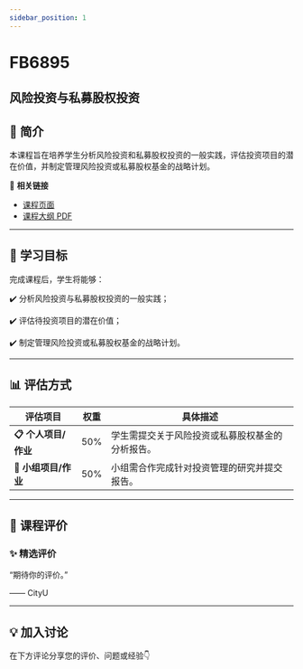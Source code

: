 ```yaml
---
sidebar_position: 1
---
```


# FB6895
## 风险投资与私募股权投资

## **📘 简介**
本课程旨在培养学生分析风险投资和私募股权投资的一般实践，评估投资项目的潜在价值，并制定管理风险投资或私募股权基金的战略计划。

🔗 **相关链接**
- [课程页面](https://www.cityu.edu.hk/catalogue/pg/202425/course/FB6895.htm)
- [课程大纲 PDF](https://www.cityu.edu.hk/catalogue/pg/202425/course/FB6895.pdf)

---

## **🎯 学习目标**

完成课程后，学生将能够：


✔️ 分析风险投资与私募股权投资的一般实践；

✔️ 评估待投资项目的潜在价值；

✔️ 制定管理风险投资或私募股权基金的战略计划。

---

## **📊 评估方式**

| **评估项目**             | **权重** | **具体描述**                                                                                     |
|-------------------------|---------|-----------------------------------------------------------------------------------------------|
| **📋 个人项目/作业**      | 50%     | 学生需提交关于风险投资或私募股权基金的分析报告。                                                 |
| **📝 小组项目/作业**      | 50%     | 小组需合作完成针对投资管理的研究并提交报告。                                                     |

---

## **💬 课程评价**

### ✨ **精选评价**
<div className={commentStyles.commentBox}>
    <p className={commentStyles.commentText}>
        “期待你的评价。”
    </p>
    <p className={commentStyles.commentAuthor}>—— CityU</p>
</div>

---

## **💡 加入讨论**

在下方评论分享您的评价、问题或经验👇
<Utterances />